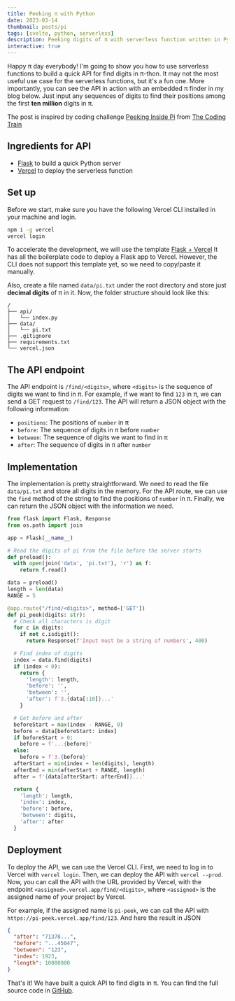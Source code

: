 ```yaml
---
title: Peeking π with Python
date: 2023-03-14
thumbnail: posts/pi
tags: [svelte, python, serverless]
description: Peeking digits of π with serverless function written in Python
interactive: true
---
```


Happy π day everybody! I'm going to show you how to use serverless functions to build a quick API for find digits in π-thon.
It may not the most useful use case for the serverless functions, but it's a fun one.
More importantly, you can see the API in action with an embedded π finder in my blog below.
Just input any sequences of digits to find their positions among the first **ten million** digits in π.

The post is inspired by coding challenge [Peeking Inside Pi](https://www.youtube.com/watch?v=MEdpRYyjz_0)
from [The Coding Train](https://www.youtube.com/channel/UCvjgXvBlbQiydffZU7m1_aw)


<div class="bg-base-300 flex flex-col gap-4 rounded-md p-4 my-8">
    <PiPeek client:visible />
</div>

## Ingredients for API

- [Flask](https://palletsprojects.com/p/flask/) to build a quick Python server
- [Vercel](https://vercel.com/) to deploy the serverless function

## Set up

Before we start, make sure you have the following Vercel CLI installed in your machine and login.

```bash
npm i -g vercel
vercel login
```

To accelerate the development, we will use the template [Flask + Vercel](https://github.com/vercel/examples/tree/main/python/flask)
It has all the boilerplate code to deploy a Flask app to Vercel. However, the CLI does not support this template yet, so we need to copy/paste it manually.

Also, create a file named `data/pi.txt` under the root directory and store just **decimal digits** of π in it.
Now, the folder structure should look like this:

```text
/
├── api/
│   └── index.py
├── data/
│   └── pi.txt
├── .gitignore
├── requirements.txt
└── vercel.json
```

## The API endpoint

The API endpoint is `/find/<digits>`, where `<digits>` is the sequence of digits we want to find in π.
For example, if we want to find `123` in π, we can send a GET request to `/find/123`.
The API will return a JSON object with the following information:

- `positions`: The positions of `number` in π
- `before`: The sequence of digits in π before `number`
- `between`: The sequence of digits we want to find in π
- `after`: The sequence of digits in π after `number`

## Implementation

The implementation is pretty straightforward. We need to read the file `data/pi.txt` and store all digits in the memory.
For the API route, we can use the `find` method of the string to find the positions of `number` in π.
Finally, we can return the JSON object with the information we need.

```python title="api/index.py"
from flask import Flask, Response
from os.path import join

app = Flask(__name__)

# Read the digits of pi from the file before the server starts
def preload():
  with open(join('data', 'pi.txt'), 'r') as f:
    return f.read()

data = preload()
length = len(data)
RANGE = 5

@app.route("/find/<digits>", method=['GET'])
def pi_peek(digits: str):
  # Check all characters is digit
  for c in digits:
    if not c.isdigit():
      return Response(f'Input must be a string of numbers', 400)

  # Find index of digits
  index = data.find(digits)
  if (index < 0):
    return {
      'length': length,
      'before': '',
      'between': '',
      'after': f'3.{data[:10]}...'
    }

  # Get before and after
  beforeStart = max(index - RANGE, 0)
  before = data[beforeStart: index]
  if beforeStart > 0:
    before = f'...{before}'
  else:
    before = f'3.{before}'
  afterStart = min(index + len(digits), length)
  afterEnd = min(afterStart + RANGE, length)
  after = f'{data[afterStart: afterEnd]}...'

  return {
    'length': length,
    'index': index,
    'before': before,
    'between': digits,
    'after': after
  }
```

## Deployment

To deploy the API, we can use the Vercel CLI. First, we need to log in to Vercel with `vercel login`.
Then, we can deploy the API with `vercel --prod`. Now, you can call the API with the URL provided by Vercel, with
the endpoint `<assigned>.vercel.app/find/<digits>`, where `<assigned>` is the assigned name of your project by Vercel.

For example, if the assigned name is `pi-peek`, we can call the API with `https://pi-peek.vercel.app/find/123`.
And here the result in JSON

```json
{
  "after": "71378...",
  "before": "...45047",
  "between": "123",
  "index": 1923,
  "length": 10000000
}
```

That's it! We have built a quick API to find digits in π.
You can find the full source code in [GitHub](https://github.com/viethung7899/pi-peek).
